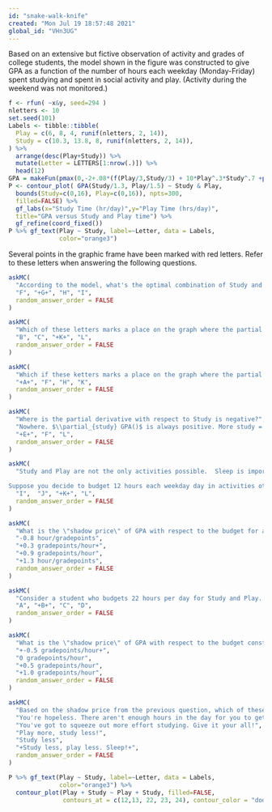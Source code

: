 ```yaml
---
id: "snake-walk-knife"
created: "Mon Jul 19 18:57:48 2021"
global_id: "VHn3UG"
---
```


Based on an extensive but fictive observation of activity and grades of college students, the model shown in the figure was constructed to give GPA as a function of the number of hours each weekday (Monday-Friday) spent studying and spent in social activity and play. (Activity during the weekend was not monitored.)

```r
f <- rfun( ~x&y, seed=294 )
nletters <- 10
set.seed(101)
Labels <- tibble::tibble(
  Play = c(6, 8, 4, runif(nletters, 2, 14)),
  Study = c(10.3, 13.8, 8, runif(nletters, 2, 14)),
) %>%
  arrange(desc(Play+Study)) %>%
  mutate(Letter = LETTERS[1:nrow(.)]) %>%
  head(12)
GPA = makeFun(pmax(0,-2+.08*(f(Play/3,Study/3) + 10*Play^.3*Study^.7 +pmin(0,11*(12-(Study+Play)))))~Study&Play)
P <- contour_plot( GPA(Study/1.3, Play/1.5) ~ Study & Play,
  bounds(Study=c(0,16), Play=c(0,16)), npts=300,
  filled=FALSE) %>%
  gf_labs(x="Study Time (hr/day)",y="Play Time (hrs/day)",
  title="GPA versus Study and Play time") %>%
  gf_refine(coord_fixed())
P %>% gf_text(Play ~ Study, label=~Letter, data = Labels,
              color="orange3")
```

Several points in the graphic frame have been marked with red letters. Refer to these letters when answering the following questions.

```r
askMC(
  "According to the model, what's the optimal combination of Study and Play to achieve a high GPA?",
  "F", "+G+", "H", "I",
  random_answer_order = FALSE
)
```



```r
askMC(
  "Which of these letters marks a place on the graph where the partial derivative of GPA with respect to Play is positive?",
  "B", "C", "+K+", "L",
  random_answer_order = FALSE
)
```


```r
askMC(
  "Which if these ketters marks a place on the graph where the partial derivative of GPA with respect to Play is negative.",
  "+A+", "F", "H", "K",
  random_answer_order = FALSE
)
```


```r
askMC(
  "Where is the partial derivative with respect to Study is negative?",
  "Nowhere. $\\partial_{study} GPA()$ is always positive. More study = better grades.",
  "+E+", "F", "L",
  random_answer_order = FALSE
)
```


```r
askMC(
  "Study and Play are not the only activities possible.  Sleep is important, too, as are meals, personal care, etc. In the study, students were observed who spent up to 22 hours per day in Study or Play.  Presumably, such students crashed on the weekend.

Suppose you decide to budget 12 hours each weekday day in activities other than Study and Play.  Which letter labels the constrained optimal mix (argmax) of Study and Play.", 
  "I",  "J", "+K+", "L",
  random_answer_order = FALSE
)
```



```r
askMC(
  "What is the \"shadow price\" of GPA with respect to the budget for a budget constraint of 12 hours?  Give both an estimated numerical value as well as units.",
  "-0.8 hour/gradepoints",
  "+0.3 gradepoints/hour+",
  "+0.9 gradepoints/hour",
  "+1.3 hour/gradepoints",
  random_answer_order = FALSE
)
```

```r
askMC(
  "Consider a student who budgets 22 hours per day for Study and Play. Which letter is closest to the constrained argmax with a 22-hour constraint?",
  "A", "+B+", "C", "D",
  random_answer_order = FALSE
)
```



```r
askMC(
  "What is the \"shadow price\" of GPA with respect to the budget constraint of 22 hours?  Give the estimated numerical value.",
  "+-0.5 gradepoints/hour+",
  "0 gradepoints/hour",
  "+0.5 gradepoints/hour",
  "+1.0 gradepoints/hour",
  random_answer_order = FALSE
)
```

```r
askMC(
  "Based on the shadow price from the previous question, which of these is the best advice to give the student (who seeks to maximize GPA)?",
  "You're hopeless. There aren't enough hours in the day for you to get a good GPA.",
  "You've got to squeeze out more effort studying. Give it your all!",
  "Play more, study less!",
  "Study less",
  "+Study less, play less. Sleep!+",
  random_answer_order = FALSE
)

```

```r
P %>% gf_text(Play ~ Study, label=~Letter, data = Labels,
              color="orange3") %>%
  contour_plot(Play + Study ~ Play + Study, filled=FALSE, 
               contours_at = c(12,13, 22, 23, 24), contour_color = "dodgerblue")
```

